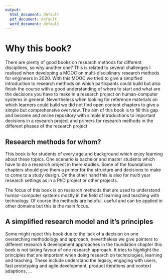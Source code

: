 ```yaml
---
output:
  html_document: default
  pdf_document: default
  word_document: default
---
```



# Why this book?

There are plenty of good books on research methods for different disciplines, so why another one? This is related to several challenges I realised when developing a MOOC on multi-disciplinary research methods for engineers in 2020. With this MOOC we tried to give a simplfied introduction to research methods on which particpants could build but also finish the course with a good understanding of where to start and what are the decisions you have to make in a research project on human-computer systems in general. Nevertheless when looking for reference materials on which learners could build we did not find open content chapters to give a simple but comprehensive  overview. The aim of this book is to fill this gap and become and online repository with simple introductions to important decisions in a research project and primers for research methods in the different phases of the research project.

## Research methods for whom?

This book is for students of every age and background which enjoy learning about these topics. One scenario is bachelor and master students which have to do a research project in there studies. Some of the foundations chapters should give them a primer for the structure and decisions to make to come to a study design. On the other hand this is also for multi year research settings as in a PhD project or other projects.

The focus of this book is on research methods that are used to understand human-computer systems mostly in the field of learning and teaching with technology. Of course the methods are helpful, useful and can be applied in other domains but this is the main focus.

## A simplified research model and it's principles

Some might reject this book due to the lack of a decision on one overarching methodology and approach, nevertheless we give pointers to different research & development approaches in the foundation chapter this book is not taking favour of one research approach. It tries to highlight the principles that are important when doing research on technologies, learning and teaching. These include understand the legacy, engaging with users, fast prototyping and agile development, product iterations and context adaptions, ...
